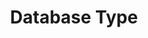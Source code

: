 ---
id: "sd_easy_mc_002"
questionType: "MULTIPLE_CHOICE"
title: "Database Type"
description: "Which type of database is best suited for storing relational data?"
difficulty: "EASY"
category: "System Design"
options:
  - "NoSQL"
  - "Graph"
  - "Relational"
  - "Key-Value"
correctAnswer: 2
---